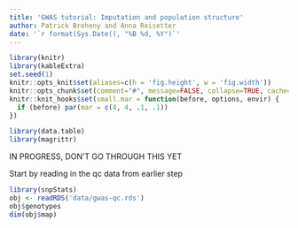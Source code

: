 ```yaml
---
title: 'GWAS tutorial: Imputation and population structure'
author: Patrick Breheny and Anna Reisetter
date: '`r format(Sys.Date(), "%B %d, %Y")`'
---
```


```r
library(knitr)
library(kableExtra)
set.seed(1)
knitr::opts_knit$set(aliases=c(h = 'fig.height', w = 'fig.width'))
knitr::opts_chunk$set(comment="#", message=FALSE, collapse=TRUE, cache=FALSE, tidy=FALSE, fig.align="center")
knitr::knit_hooks$set(small.mar = function(before, options, envir) {
  if (before) par(mar = c(4, 4, .1, .1))
})
```
```r
library(data.table)
library(magrittr)
```

IN PROGRESS, DON'T GO THROUGH THIS YET

Start by reading in the qc data from earlier step

```r
library(snpStats)
obj <- readRDS('data/gwas-qc.rds')
obj$genotypes
dim(obj$map)
```

